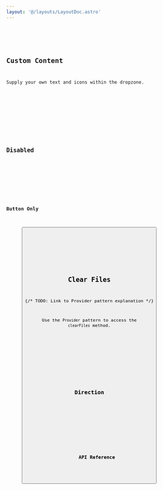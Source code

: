 ```yaml
---
layout: '@/layouts/LayoutDoc.astro'
---
```








<Preview client:load>
	<Fragment slot="preview">
		<Default client:visible />
	</Fragment>
	<Fragment slot="code">
		<Code code={DefaultRaw} lang="svelte" />
	</Fragment>
</Preview>

## Custom Content

Supply your own text and icons within the dropzone.

<Preview client:load>
	<Fragment slot="preview">
		<CustomContent client:visible />
	</Fragment>
	<Fragment slot="code">
		<Code code={CustomContentRaw} lang="svelte" />
	</Fragment>
</Preview>

## Disabled

<Preview client:load>
	<Fragment slot="preview">
		<Disabled client:visible />
	</Fragment>
	<Fragment slot="code">
		<Code code={DisabledRaw} lang="svelte" />
	</Fragment>
</Preview>

## Button Only

<Preview client:load>
	<Fragment slot="preview">
		<Button client:visible />
	</Fragment>
	<Fragment slot="code">
		<Code code={ButtonRaw} lang="svelte" />
	</Fragment>
</Preview>

## Clear Files

{/* TODO: Link to Provider pattern explanation */}

Use the `Provider` pattern to access the `clearFiles` method.

<Preview client:load>
	<Fragment slot="preview">
		<ClearFiles client:visible />
	</Fragment>
	<Fragment slot="code">
		<Code code={ClearFilesRaw} lang="svelte" />
	</Fragment>
</Preview>

## Direction

<Preview client:load>
	<Fragment slot="preview">
		<Dir client:visible />
	</Fragment>
	<Fragment slot="code">
		<Code code={DirRaw} lang="svelte" />
	</Fragment>
</Preview>

## API Reference

<ApiTable />
